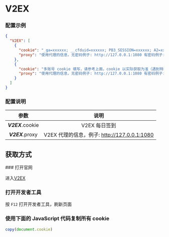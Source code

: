 
<Cards>
  <Card
    title="AcFun"
    href="/settings/acfun"
  />
  <Card
    title="阿里云盘"
    href="/settings/aliyun"
  />
  <Card
    title="Baidu 站点提交"
    href="/settings/baidu"
  />
  <Card
    title="Bilibili"
    href="/settings/bilibili"
  />
  <Card
    title="i茅台"
    href="/settings/imaotai"
  />
  <Card
    title="爱奇艺"
    href="/settings/iqiyi"
  />
  <Card
    title="全民 K 歌"
    href="/settings/kgqq"
  />
  <Card
    title="小米运动"
    href="/settings/mimotion"
  />
  <Card
    title="什么值得买"
    href="/settings/smzdm"
  />
  <Card
    title="百度贴吧"
    href="/settings/tieba"
  />
  <Card
    title="V2EX"
    href="/settings/v2ex"
  />
  <Card
    title="有道云笔记"
    href="/settings/youdao"
  />
</Cards>

# V2EX

### 配置示例

```json filename="config.json" copy
{
  "V2EX": [
    {
      "cookie": "_ga=xxxxxx; __cfduid=xxxxxx; PB3_SESSION=xxxxxx; A2=xxxxxx; V2EXSETTINGS=xxxxxx; V2EX_REFERRER=xxxxxx; V2EX_LANG=xxxxxx; _gid=xxxxxx; V2EX_TAB=xxxxxx;",
      "proxy": "使用代理的信息，无密码例子: http://127.0.0.1:1080 有密码例子: http://username:password@127.0.0.1:1080"
    },
    {
      "cookie": "多账号 cookie 填写，请参考上面，cookie 以实际获取为准（遇到特殊字符如双引号\" 请加反斜杠转义）",
      "proxy": "使用代理的信息，无密码例子: http://127.0.0.1:1080 有密码例子: http://username:password@127.0.0.1:1080"
    }
  ]
}
```

### 配置说明

|       参数        |                     说明                     |
| :---------------: | :------------------------------------------: |
| _**V2EX**_.cookie |                V2EX 每日签到                 |
| _**V2EX**_.proxy  | V2EX 代理的信息，例子: http://127.0.0.1:1080 |

## 获取方式

<Steps>
### 打开官网
 
进入[V2EX](https://www.v2ex.com/)

### 打开开发者工具

按 `F12` 打开开发者工具，刷新页面

### 使用下面的 JavaScript 代码复制所有 cookie

```js copy
copy(document.cookie)
```

</Steps>
